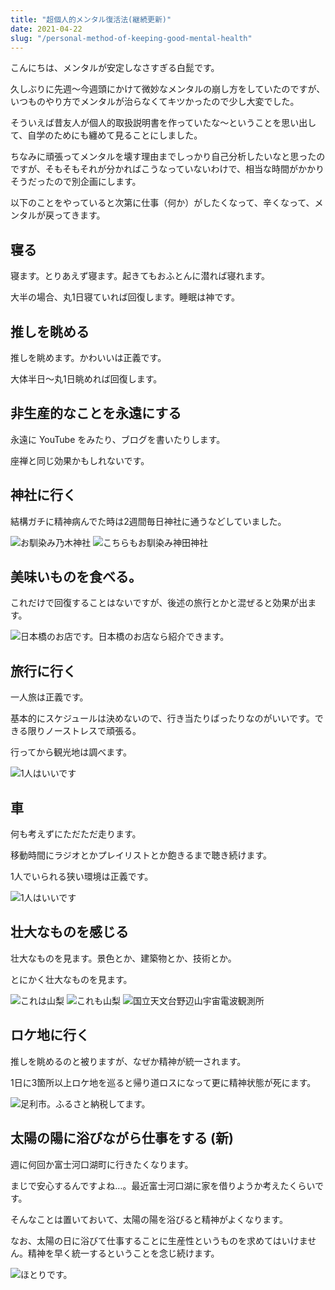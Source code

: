 ```yaml
---
title: "超個人的メンタル復活法(継続更新)"
date: 2021-04-22
slug: "/personal-method-of-keeping-good-mental-health"
---
```


こんにちは、メンタルが安定しなさすぎる白髭です。

久しぶりに先週〜今週頭にかけて微妙なメンタルの崩し方をしていたのですが、いつものやり方でメンタルが治らなくてキツかったので少し大変でした。

そういえば昔友人が個人的取扱説明書を作っていたな〜ということを思い出して、自学のためにも纏めて見ることにしました。

ちなみに頑張ってメンタルを壊す理由までしっかり自己分析したいなと思ったのですが、そもそもそれが分かればこうなっていないわけで、相当な時間がかかりそうだったので別企画にします。

以下のことをやっていると次第に仕事（何か）がしたくなって、辛くなって、メンタルが戻ってきます。

## 寝る

寝ます。とりあえず寝ます。起きてもおふとんに潜れば寝れます。

大半の場合、丸1日寝ていれば回復します。睡眠は神です。

## 推しを眺める

推しを眺めます。かわいいは正義です。

大体半日〜丸1日眺めれば回復します。

## 非生産的なことを永遠にする

永遠に YouTube をみたり、ブログを書いたりします。

座禅と同じ効果かもしれないです。

## 神社に行く

結構ガチに精神病んでた時は2週間毎日神社に通うなどしていました。

![お馴染み乃木神社](./jinja.jpg)
![こちらもお馴染み神田神社](./jinja2.JPG)

## 美味いものを食べる。

これだけで回復することはないですが、後述の旅行とかと混ぜると効果が出ます。

![日本橋のお店です。日本橋のお店なら紹介できます。](./umai.JPG)

## 旅行に行く

一人旅は正義です。

基本的にスケジュールは決めないので、行き当たりばったりなのがいいです。できる限りノーストレスで頑張る。

行ってから観光地は調べます。

![1人はいいです](./car-travel.JPG)

## 車

何も考えずにただただ走ります。

移動時間にラジオとかプレイリストとか飽きるまで聴き続けます。

1人でいられる狭い環境は正義です。

![1人はいいです](./car.JPG)

## 壮大なものを感じる

壮大なものを見ます。景色とか、建築物とか、技術とか。

とにかく壮大なものを見ます。

![これは山梨](./soudai1.JPG)
![これも山梨](./soudai2.JPG)
![国立天文台野辺山宇宙電波観測所](./gijutu.JPG)

## ロケ地に行く

推しを眺めるのと被りますが、なぜか精神が統一されます。

1日に3箇所以上ロケ地を巡ると帰り道ロスになって更に精神状態が死にます。

![足利市。ふるさと納税してます。](./rokechi.JPG)

## 太陽の陽に浴びながら仕事をする (新)

週に何回か富士河口湖町に行きたくなります。

まじで安心するんですよね…。最近富士河口湖に家を借りようか考えたくらいです。

そんなことは置いておいて、太陽の陽を浴びると精神がよくなります。

なお、太陽の日に浴びて仕事することに生産性というものを求めてはいけません。精神を早く統一するということを念じ続けます。

![ほとりです。](./workation.JPG)
